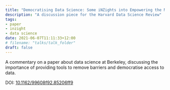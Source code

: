 ```yaml
---
title: "Democratising Data Science: Some iNZights into Empowering the Many"
description: "A discussion piece for the Harvard Data Science Review"
tags:
- paper
- inzight
- data science
date: 2021-06-07T11:11:33+12:00
# filename: "talks/talk_folder"
draft: false
---
```


A commentary on a paper about data science at Berkeley, discussing the importance of providing tools to remove barriers and democratise access to data.

DOI: [10.1162/99608f92.85206ff9](https://doi.org/10.1162/99608f92.85206ff9)